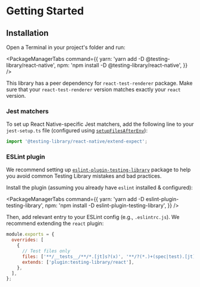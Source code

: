 
# Getting Started

## Installation

Open a Terminal in your project's folder and run:

<PackageManagerTabs
  command={{
    yarn: 'yarn add -D @testing-library/react-native',
    npm: 'npm install -D @testing-library/react-native',
  }}
/>

This library has a peer dependency for `react-test-renderer` package. Make sure that your `react-test-renderer` version matches exactly your `react` version.

### Jest matchers

To set up React Native-specific Jest matchers, add the following line to your `jest-setup.ts` file (configured using [`setupFilesAfterEnv`](https://jestjs.io/docs/configuration#setupfilesafterenv-array)):

```ts
import '@testing-library/react-native/extend-expect';
```

### ESLint plugin

We recommend setting up [`eslint-plugin-testing-library`](https://github.com/testing-library/eslint-plugin-testing-library) package to help you avoid common Testing Library mistakes and bad practices.

Install the plugin (assuming you already have `eslint` installed & configured):

<PackageManagerTabs
  command={{
    yarn: 'yarn add -D eslint-plugin-testing-library',
    npm: 'npm install -D eslint-plugin-testing-library',
  }}
/>

Then, add relevant entry to your ESLint config (e.g., `.eslintrc.js`). We recommend extending the `react` plugin:

```js title=.eslintrc.js
module.exports = {
  overrides: [
    {
      // Test files only
      files: ['**/__tests__/**/*.[jt]s?(x)', '**/?(*.)+(spec|test).[jt]s?(x)'],
      extends: ['plugin:testing-library/react'],
    },
  ],
};
```
